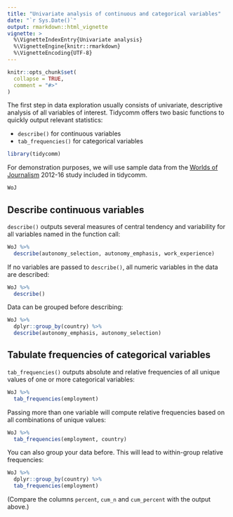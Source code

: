 ---
title: "Univariate analysis of continuous and categorical variables"
date: "`r Sys.Date()`"
output: rmarkdown::html_vignette
vignette: >
  %\VignetteIndexEntry{Univariate analysis}
  %\VignetteEngine{knitr::rmarkdown}
  %\VignetteEncoding{UTF-8}
---

```{r, include = FALSE}
knitr::opts_chunk$set(
  collapse = TRUE,
  comment = "#>"
)
```

The first step in data exploration usually consists of univariate, descriptive analysis of all variables of interest. Tidycomm offers two basic functions to quickly output relevant statistics:

- `describe()` for continuous variables
- `tab_frequencies()` for categorical variables

```{r setup, message = FALSE, warning = FALSE, include = FALSE}
library(tidycomm)
```

For demonstration purposes, we will use sample data from the [Worlds of Journalism]("https://worldsofjournalism.org/") 2012-16 study included in tidycomm. 

```{r}
WoJ
```


## Describe continuous variables

`describe()` outputs several measures of central tendency and variability for all variables named in the function call:

```{r}
WoJ %>% 
  describe(autonomy_selection, autonomy_emphasis, work_experience)
```

If no variables are passed to `describe()`, all numeric variables in the data are described:

```{r}
WoJ %>% 
  describe()
```

Data can be grouped before describing:

```{r}
WoJ %>% 
  dplyr::group_by(country) %>% 
  describe(autonomy_emphasis, autonomy_selection)
```

## Tabulate frequencies of categorical variables

`tab_frequencies()` outputs absolute and relative frequencies of all unique values of one or more categorical variables:

```{r}
WoJ %>% 
  tab_frequencies(employment)
```

Passing more than one variable will compute relative frequencies based on all combinations of unique values:

```{r}
WoJ %>% 
  tab_frequencies(employment, country)
```

You can also group your data before. This will lead to within-group relative frequencies:

```{r}
WoJ %>% 
  dplyr::group_by(country) %>% 
  tab_frequencies(employment)
```

(Compare the columns `percent`, `cum_n` and `cum_percent` with the output above.)
